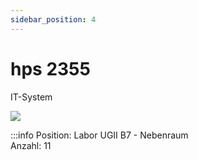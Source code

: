 ```yaml
---
sidebar_position: 4
---
```


# hps 2355
IT-System

[![](/image/Labore/B7/Laborplatten/hps/hps_2355_min.webp)](/image/Labore/B7/Laborplatten/hps/hps_2355.webp)


:::info
Position:   Labor UGII B7 - Nebenraum\
Anzahl:     11
